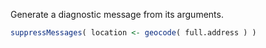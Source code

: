Generate a diagnostic message from its arguments.

```r
suppressMessages( location <- geocode( full.address ) )
```
